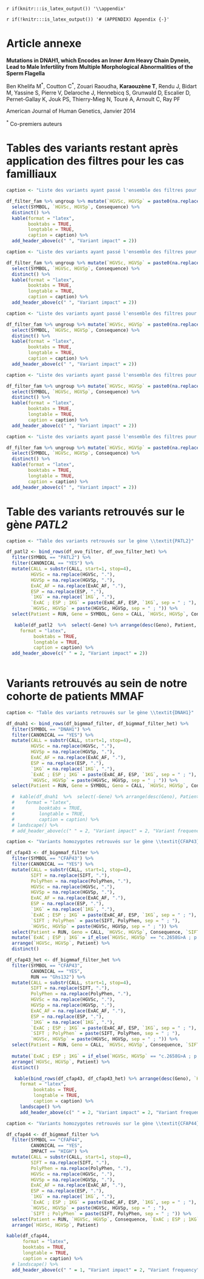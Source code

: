 `r if(knitr:::is_latex_output()) '\\appendix'`

`r if(!knitr:::is_latex_output()) '# (APPENDIX) Appendix {-}'` 

# Article annexe {#dnah12014}  

**Mutations in DNAH1, which Encodes an Inner Arm Heavy Chain Dynein, Lead to Male Infertility from Multiple Morphological Abnormalities of the Sperm Flagella**

Ben Khelifa M^\*^, Coutton C^\*^, Zouari Raoudha, **Karaouzène T**, Rendu J, Bidart M, Yassine S, Pierre V, Delaroche J, Hennebicq S, Grunwald D, Escalier D, Pernet-Gallay K, Jouk PS, Thierry-Mieg N, Touré A, Arnoult C, Ray PF

American Journal of Human Genetics, Janvier 2014  

^\*^ Co-premiers auteurs

\newpage

\includepdf[pages=-]{bib/DNAH1_2014.pdf}

\newpage


\newpage

# Tables des variants restant après application des filtres pour les cas familliaux 

```r

caption <- "Liste des variants ayant passé l'ensemble des filtres pour les deux fères P1 et P2 de la famille MMAF1"

df_filter_fam %>% ungroup %>% mutate(`HGVSc, HGVSp` = paste0(na.replace(HGVSc, ".")," ; ", na.replace(HGVSp, "."))) %>% filter(FAM == "MMAF1", CANONICAL == "YES") %>% 
  select(SYMBOL, `HGVSc, HGVSp`, Consequence) %>%  
  distinct() %>%
  kable(format = "latex",
        booktabs = TRUE,
        longtable = TRUE,
        caption = caption) %>% 
  add_header_above(c(" ", "Variant impact" = 2))

```

```r

caption <- "Liste des variants ayant passé l'ensemble des filtres pour les deux fères P3 et P4 de la famille MMAF2"

df_filter_fam %>% ungroup %>% mutate(`HGVSc, HGVSp` = paste0(na.replace(HGVSc, ".")," ; ", na.replace(HGVSp, "."))) %>% filter(FAM == "MMAF2", CANONICAL == "YES") %>% 
  select(SYMBOL, `HGVSc, HGVSp`, Consequence) %>%  
  distinct() %>%
  kable(format = "latex",
        booktabs = TRUE,
        longtable = TRUE,
        caption = caption) %>% 
  add_header_above(c(" ", "Variant impact" = 2))

```

```r

caption <- "Liste des variants ayant passé l'ensemble des filtres pour les deux fères P5 et P6 de la famille MMAF3"

df_filter_fam %>% ungroup %>% mutate(`HGVSc, HGVSp` = paste0(na.replace(HGVSc, ".")," ; ", na.replace(HGVSp, "."))) %>% filter(FAM == "MMAF3", CANONICAL == "YES") %>% 
  select(SYMBOL, `HGVSc, HGVSp`, Consequence) %>%  
  distinct() %>%
  kable(format = "latex",
        booktabs = TRUE,
        longtable = TRUE,
        caption = caption) %>% 
  add_header_above(c(" ", "Variant impact" = 2))

```

```r

caption <- "Liste des variants ayant passé l'ensemble des filtres pour les deux fères P8 et P9 de la famille MMAF4"

df_filter_fam %>% ungroup %>% mutate(`HGVSc, HGVSp` = paste0(na.replace(HGVSc, ".")," ; ", na.replace(HGVSp, "."))) %>% filter(FAM == "MMAF4", CANONICAL == "YES") %>% 
  select(SYMBOL, `HGVSc, HGVSp`, Consequence) %>%  
  distinct() %>% 
  kable(format = "latex",
        booktabs = TRUE,
        longtable = TRUE,
        caption = caption) %>% 
  add_header_above(c(" ", "Variant impact" = 2))

```

\newpage

```r

caption <- "Liste des variants ayant passé l'ensemble des filtres pour le patient P10 de la famille MMAF5"

df_filter_fam %>% ungroup %>% mutate(`HGVSc, HGVSp` = paste0(na.replace(HGVSc, ".")," ; ", na.replace(HGVSp, "."))) %>% filter(FAM == "MMAF5", CANONICAL == "YES") %>% 
  select(SYMBOL, `HGVSc, HGVSp`, Consequence) %>%  
  distinct() %>% 
  kable(format = "latex",
        booktabs = TRUE,
        longtable = TRUE,
        caption = caption) %>% 
  add_header_above(c(" ", "Variant impact" = 2))

```

# Table des variants retrouvés sur le gène *PATL2*

```r

caption <- "Table des variants retrouvés sur le gène \\textit{PATL2}"

df_patl2 <- bind_rows(df_ovo_filter, df_ovo_filter_het) %>%
  filter(SYMBOL == "PATL2") %>%
  filter(CANONICAL == "YES") %>%
  mutate(CALL = substr(CALL, start=1, stop=4),
         HGVSc = na.replace(HGVSc, "."),
         HGVSp = na.replace(HGVSp, "."),
         ExAC_AF = na.replace(ExAC_AF, "."),
         ESP = na.replace(ESP, "."),
         `1KG` = na.replace(`1KG`, "."),
         `ExAC ; ESP ; 1KG` = paste(ExAC_AF, ESP, `1KG`, sep = " ; "),
         `HGVSc, HGVSp` = paste(HGVSc, HGVSp, sep = " ; ")) %>%
  select(Patient = RUN, Gene = SYMBOL, Geno = CALL, `HGVSc, HGVSp`, Consequence)

   kable(df_patl2  %>%  select(-Gene) %>% arrange(desc(Geno), Patient, `HGVSc, HGVSp`),
     format = "latex",
          booktabs = TRUE,
          longtable = TRUE,
          caption = caption) %>%
  add_header_above(c(" " = 2, "Variant impact" = 2))
   
```

\newpage



# Variants retrouvés au sein de notre cohorte de patients MMAF

```r

caption <- "Table des variants retrouvés sur le gène \\textit{DNAH1}"

df_dnah1 <- bind_rows(df_bigmmaf_filter, df_bigmmaf_filter_het) %>%
  filter(SYMBOL == "DNAH1") %>%
  filter(CANONICAL == "YES") %>%
  mutate(CALL = substr(CALL, start=1, stop=4),
         HGVSc = na.replace(HGVSc, "."),
         HGVSp = na.replace(HGVSp, "."),
         ExAC_AF = na.replace(ExAC_AF, "."),
         ESP = na.replace(ESP, "."),
         `1KG` = na.replace(`1KG`, "."),
         `ExAC ; ESP ; 1KG` = paste(ExAC_AF, ESP, `1KG`, sep = " ; "),
         `HGVSc, HGVSp` = paste(HGVSc, HGVSp, sep = " ; ")) %>%
  select(Patient = RUN, Gene = SYMBOL, Geno = CALL, `HGVSc, HGVSp`, Consequence, `ExAC ; ESP ; 1KG`)

  #  kable(df_dnah1  %>%  select(-Gene) %>% arrange(desc(Geno), Patient, `HGVSc, HGVSp`),
  #    format = "latex",
  #         booktabs = TRUE,
  #         longtable = TRUE,
  #         caption = caption) %>%
  # landscape() %>%
  # add_header_above(c(" " = 2, "Variant impact" = 2, "Variant frequency"))

```

\newpage

```r

caption <- "Variants homozygotes retrouvés sur le gène \\textit{CFAP43}"

df_cfap43 <- df_bigmmaf_filter %>%
  filter(SYMBOL == "CFAP43") %>%
  filter(CANONICAL == "YES") %>%
  mutate(CALL = substr(CALL, start=1, stop=4),
         SIFT = na.replace(SIFT, "."),
         PolyPhen = na.replace(PolyPhen, "."),
         HGVSc = na.replace(HGVSc, "."),
         HGVSp = na.replace(HGVSp, "."),
         ExAC_AF = na.replace(ExAC_AF, "."),
         ESP = na.replace(ESP, "."),
         `1KG` = na.replace(`1KG`, "."),
         `ExAC ; ESP ; 1KG` = paste(ExAC_AF, ESP, `1KG`, sep = " ; "),
         `SIFT ; PolyPhen` = paste(SIFT, PolyPhen, sep = " ; "),
         `HGVSc, HGVSp` = paste(HGVSc, HGVSp, sep = " ; ")) %>%
  select(Patient = RUN, Geno = CALL, `HGVSc, HGVSp`, Consequence, `SIFT ; PolyPhen`, `ExAC ; ESP ; 1KG`) %>%
  mutate(`ExAC ; ESP ; 1KG` = if_else(`HGVSc, HGVSp` == "c.2658G>A ; p.Trp886Ter", "9.88e-05 ; 2e-04 ; .", `ExAC ; ESP ; 1KG`)) %>%
  arrange(`HGVSc, HGVSp`, Patient) %>% 
  distinct()

df_cfap43_het <- df_bigmmaf_filter_het %>%
  filter(SYMBOL == "CFAP43",
         CANONICAL == "YES",
         RUN == "Ghs132") %>%
  mutate(CALL = substr(CALL, start=1, stop=4),
         SIFT = na.replace(SIFT, "."),
         PolyPhen = na.replace(PolyPhen, "."),
         HGVSc = na.replace(HGVSc, "."),
         HGVSp = na.replace(HGVSp, "."),
         ExAC_AF = na.replace(ExAC_AF, "."),
         ESP = na.replace(ESP, "."),
         `1KG` = na.replace(`1KG`, "."),
         `ExAC ; ESP ; 1KG` = paste(ExAC_AF, ESP, `1KG`, sep = " ; "),
         `SIFT ; PolyPhen` = paste(SIFT, PolyPhen, sep = " ; "),
         `HGVSc, HGVSp` = paste(HGVSc, HGVSp, sep = " ; ")) %>%
  select(Patient = RUN, Geno = CALL, `HGVSc, HGVSp`, Consequence, `SIFT ; PolyPhen`, `ExAC ; ESP ; 1KG`) %>%
  
  mutate(`ExAC ; ESP ; 1KG` = if_else(`HGVSc, HGVSp` == "c.2658G>A ; p.Trp886Ter", "9.88e-05 ; 2e-04 ; .", `ExAC ; ESP ; 1KG`)) %>%
  arrange(`HGVSc, HGVSp`, Patient) %>% 
  distinct()

   kable(bind_rows(df_cfap43, df_cfap43_het) %>% arrange(desc(Geno), `HGVSc, HGVSp`, Patient),
     format = "latex",
          booktabs = TRUE,
          longtable = TRUE,
          caption = caption) %>%
     landscape() %>%
     add_header_above(c(" " = 2, "Variant impact" = 2, "Variant frequency" = 1))

```

\newpage

```r

caption <- "Variants homozygotes retrouvés sur le gène \\textit{CFAP44}"

df_cfap44 <- df_bigmmaf_filter %>%
  filter(SYMBOL == "CFAP44",
         CANONICAL == "YES",
         IMPACT == "HIGH") %>% 
  mutate(CALL = substr(CALL, start=1, stop=4),
         SIFT = na.replace(SIFT, "."),
         PolyPhen = na.replace(PolyPhen, "."),
         HGVSc = na.replace(HGVSc, "."),
         HGVSp = na.replace(HGVSp, "."),
         ExAC_AF = na.replace(ExAC_AF, "."),
         ESP = na.replace(ESP, "."),
         `1KG` = na.replace(`1KG`, "."),
         `ExAC ; ESP ; 1KG` = paste(ExAC_AF, ESP, `1KG`, sep = " ; "),
         `HGVSc, HGVSp` = paste(HGVSc, HGVSp, sep = " ; "),
         `SIFT ; PolyPhen` = paste(SIFT, PolyPhen, sep = " ; ")) %>%
  select(Patient = RUN, `HGVSc, HGVSp`, Consequence, `ExAC ; ESP ; 1KG`) %>%
  arrange(`HGVSc, HGVSp`, Patient) 

kable(df_cfap44,
      format = "latex",
      booktabs = TRUE,
      longtable = TRUE,
      caption = caption) %>%
  # landscape() %>%
  add_header_above(c(" " = 1, "Variant impact" = 2, "Variant frequency" = 1))

```
